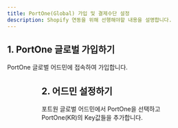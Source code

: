 ```yaml
---
title: PortOne(Global) 가입 및 결제수단 설정
description: Shopify 연동을 위해 선행해야할 내용을 설명합니다.
---
```



## 1. PortOne 글로벌 가입하기

PortOne 글로벌 어드민에 접속하여 가입합니다.

<Figure src="https://github.com/portone-io/developers.portone.io/assets/85064711/1132ec0d-11d8-4641-a4f5-3af2aae775f1" caption="포트원 글로벌 사이트 어드민 Register 화면" />

<Figure src="https://github.com/portone-io/developers.portone.io/assets/85064711/09024d4a-60e5-471b-b8f6-477728f4525e" caption="포트원 글로벌 가입 후 최초 로그인 화면" />

## 2. 어드민 설정하기

포트원 글로벌 어드민에서 PortOne을 선택하고 PortOne(KR)의 Key값들을 추가합니다.

<Figure src="https://github.com/portone-io/developers.portone.io/assets/85064711/53ea5d8a-ce8d-431c-b581-0e2538c8a24e" caption="포트원 글로벌 어드민 > Payment Channels > Filters: South Korea" />

<Figure src="https://github.com/portone-io/developers.portone.io/assets/85064711/a7e80801-f714-470b-a873-d26145804d03" caption="포트원(KR) 콘솔 > 결제연동 > 내 식별코드/API Keys 를 통해 key값들을 확인할 수 있습니다." />

<Figure src="https://github.com/portone-io/developers.portone.io/assets/85064711/8568a91d-794b-45c7-8bef-9f07ab5adc17" caption="포트원(Global) 콘솔로 돌아와서 포트원(KR) 의 Key값을 입력하고 Fetch MIDs를 클릭하면 등록된 PG사들의 MID값들을 불러옵니다." />

<Figure src="https://github.com/portone-io/developers.portone.io/assets/85064711/c9881db2-9ed4-4029-8eb4-72341632ae36" caption="포트원(Global) 콘솔로 돌아와서 포트원(KR) 의 Key 값을 입력하고 Fetch MIDs를 클릭하면 등록된 PG사들의 MID값들을 불러옵니다." />

<Figure src="https://github.com/portone-io/developers.portone.io/assets/85064711/99e00253-16b9-4109-88ac-92acac6b3fa0" caption="결제가 발생할 지역별로 Wallet(간편결제) Credit/Debit Cards(신용/체크카드) 등 결제수단 별 디폴트 PG사를 설정합니다." />

<Figure src="https://github.com/portone-io/developers.portone.io/assets/85064711/7f32edd1-1488-4c1f-b13b-bdbf48d73f64" caption="특정 결제수단들을 활성화(Enable) 시키거나, 동일한 결제수단을 다른 PG를 통해 설정하는 경우 디폴트로 설정(Make Default)할 수 있습니다." />

<Figure src="https://github.com/portone-io/developers.portone.io/assets/85064711/72f43b52-09d8-4618-b833-7928147807b9" />
